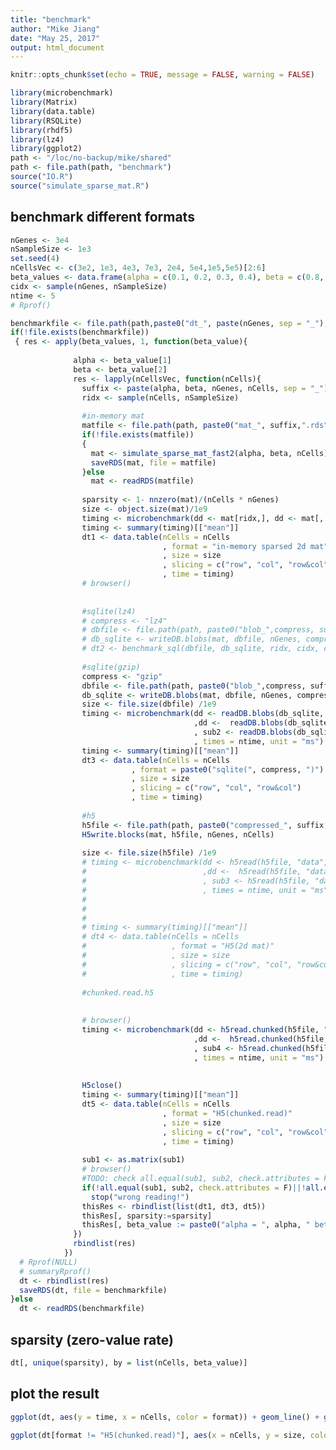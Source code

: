 ```yaml
---
title: "benchmark"
author: "Mike Jiang"
date: "May 25, 2017"
output: html_document
---
```


```r
knitr::opts_chunk$set(echo = TRUE, message = FALSE, warning = FALSE)
```
```r
library(microbenchmark)
library(Matrix)
library(data.table)
library(RSQLite)
library(rhdf5)
library(lz4)
library(ggplot2)
path <- "/loc/no-backup/mike/shared"
path <- file.path(path, "benchmark")
source("IO.R")
source("simulate_sparse_mat.R")
```



## benchmark different formats
```r
nGenes <- 3e4
nSampleSize <- 1e3
set.seed(4)
nCellsVec <- c(3e2, 1e3, 4e3, 7e3, 2e4, 5e4,1e5,5e5)[2:6]
beta_values <- data.frame(alpha = c(0.1, 0.2, 0.3, 0.4), beta = c(0.8, 0.9, 0.7, 0.6))
cidx <- sample(nGenes, nSampleSize)
ntime <- 5
# Rprof()

benchmarkfile <- file.path(path,paste0("dt_", paste(nGenes, sep = "_"), ".rds"))
if(!file.exists(benchmarkfile))
 { res <- apply(beta_values, 1, function(beta_value){
    
              alpha <- beta_value[1]
              beta <- beta_value[2]
              res <- lapply(nCellsVec, function(nCells){
                suffix <- paste(alpha, beta, nGenes, nCells, sep = "_")
                ridx <- sample(nCells, nSampleSize)
                
                #in-memory mat
                matfile <- file.path(path, paste0("mat_", suffix,".rds"))
                if(!file.exists(matfile))
                {
                  mat <- simulate_sparse_mat_fast2(alpha, beta, nCells)  
                  saveRDS(mat, file = matfile)
                }else
                  mat <- readRDS(matfile)
                  
                sparsity <- 1- nnzero(mat)/(nCells * nGenes)
                size <- object.size(mat)/1e9
                timing <- microbenchmark(dd <- mat[ridx,], dd <- mat[, cidx], sub1 <- mat[ridx, cidx], times = ntime, unit = "ms")
                timing <- summary(timing)[["mean"]]
                dt1 <- data.table(nCells = nCells
                                  , format = "in-memory sparsed 2d mat"
                                  , size = size
                                  , slicing = c("row", "col", "row&col")
                                  , time = timing)
                # browser()
              
                
                #sqlite(lz4)
                # compress <- "lz4"
                # dbfile <- file.path(path, paste0("blob_",compress, suffix,".sqlite"))
                # db_sqlite <- writeDB.blobs(mat, dbfile, nGenes, compress)
                # dt2 <- benchmark_sql(dbfile, db_sqlite, ridx, cidx, compress, ntime)
              
                #sqlite(gzip)
                compress <- "gzip"
                dbfile <- file.path(path, paste0("blob_",compress, suffix,".sqlite"))
                db_sqlite <- writeDB.blobs(mat, dbfile, nGenes, compress)
                size <- file.size(dbfile) /1e9
                timing <- microbenchmark(dd <- readDB.blobs(db_sqlite, ridx, NULL, compress)
                                         ,dd <-  readDB.blobs(db_sqlite, NULL, cidx, compress)
                                         , sub2 <- readDB.blobs(db_sqlite, ridx, cidx, compress)
                                         , times = ntime, unit = "ms")
                timing <- summary(timing)[["mean"]]
                dt3 <- data.table(nCells = nCells
                           , format = paste0("sqlite(", compress, ")")
                           , size = size
                           , slicing = c("row", "col", "row&col")
                           , time = timing)
                              
                #h5 
                h5file <- file.path(path, paste0("compressed_", suffix, ".h5"))
                H5write.blocks(mat, h5file, nGenes, nCells)
                
                size <- file.size(h5file) /1e9
                # timing <- microbenchmark(dd <- h5read(h5file, "data", list(ridx, NULL))
                #                          ,dd <-  h5read(h5file, "data", list(NULL, cidx))
                #                          , sub3 <- h5read(h5file, "data", list(ridx, cidx))
                #                          , times = ntime, unit = "ms")
                # 
                # 
                # 
                # timing <- summary(timing)[["mean"]]
                # dt4 <- data.table(nCells = nCells
                #                   , format = "H5(2d mat)"
                #                   , size = size
                #                   , slicing = c("row", "col", "row&col")
                #                   , time = timing)
                
                #chunked.read.h5
                
  
                # browser()
                timing <- microbenchmark(dd <- h5read.chunked(h5file, "data", list(ridx, NULL), nGenes)
                                         ,dd <-  h5read.chunked(h5file, "data", list(NULL, cidx), nGenes)
                                         , sub4 <- h5read.chunked(h5file, "data", list(ridx, cidx), nGenes)
                                         , times = ntime, unit = "ms")
                
                
                H5close()
                timing <- summary(timing)[["mean"]]
                dt5 <- data.table(nCells = nCells
                                  , format = "H5(chunked.read)"
                                  , size = size
                                  , slicing = c("row", "col", "row&col")
                                  , time = timing)
                
                sub1 <- as.matrix(sub1)
                # browser()
                #TODO: check all.equal(sub1, sub2, check.attributes = F)
                if(!all.equal(sub1, sub2, check.attributes = F)||!all.equal(sub1, sub4, check.attributes = F))
                  stop("wrong reading!")
                thisRes <- rbindlist(list(dt1, dt3, dt5))
                thisRes[, sparsity:=sparsity]
                thisRes[, beta_value := paste0("alpha = ", alpha, " beta = ", beta)]
              })
              rbindlist(res)
            })
  # Rprof(NULL)
  # summaryRprof()
  dt <- rbindlist(res)
  saveRDS(dt, file = benchmarkfile)
}else
  dt <- readRDS(benchmarkfile)
```

## sparsity (zero-value rate)
```r
dt[, unique(sparsity), by = list(nCells, beta_value)]
```

## plot the result
```r
ggplot(dt, aes(y = time, x = nCells, color = format)) + geom_line() + geom_point() + facet_grid(slicing~beta_value, scales ="free") + ylab("time (ms)") + scale_x_continuous(breaks = nCellsVec) + ggtitle("time") + scale_y_log10()

ggplot(dt[format != "H5(chunked.read)"], aes(x = nCells, y = size, color = format)) + geom_line() + geom_point() + facet_wrap(~beta_value) + ylab("size (GB)") + scale_x_continuous(breaks = nCellsVec) + ggtitle("space")
```


